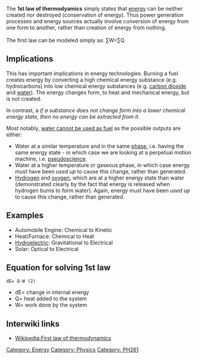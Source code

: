 The '''1st law of thermodyamics''' simply states that [[energy]] can be neither created nor destroyed (conservation of energy). Thus power generation processes and energy sources actually involve conversion of energy from one form to another, rather than creation of energy from nothing.<br /><br />The first law can be modeled simply as: ∑W=∑Q

== Implications==

This has important implications in energy technologies. Burning a fuel creates energy by converting a high chemical energy substance (e.g. hydrocarbons) into low chemical energy substances (e.g. [[carbon dioxide]] and [[water]]). The energy changes form, to heat and mechanical energy, but is not created.

In contrast, a ''if a substance does not change form into a lower chemical energy state, then no energy can be extracted from it''. 

Most notably, [[water as fuel|water cannot be used as fuel]] as the possible outputs are either:
* Water at a similar temperature and in the same [[phase]], i.e. having the same energy state - in which case we are looking at a perpetual motion machine,{{w|perpetual motion machine}} i.e. [[pseudoscience]].
* Water at a higher temperature or gaseous phase, in which case energy must have been ''used up'' to cause this change, rather than generated.
* [[Hydrogen]] and [[oxygen]], which are at a higher energy state than water (demonstrated clearly by the fact that energy is released when hydrogen burns to form water). Again, energy must have been ''used up'' to cause this change, rather than generated.

== Examples ==

*Automobile Engine: Chemical to Kinetic
*Heat/Furnace: Chemical to Heat
*[[Hydroelectric]]: Gravitational to Electrical
*Solar: Optical to Electrical

== Equation for solving 1st law ==

 dE= Q-W (2)

* dE= change in internal energy
*  Q= heat added to the system
*  W= work done by the system

== Interwiki links ==

* [[Wikipedia:First law of thermodynamics]]

[[Category: Energy]]
[[Category: Physics]]
[[Category: PH261]]
